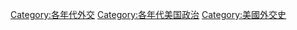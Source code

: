 [[Category:各年代外交|Category:各年代外交]]
[[Category:各年代美国政治|Category:各年代美国政治]]
[[Category:美國外交史|Category:美國外交史]]